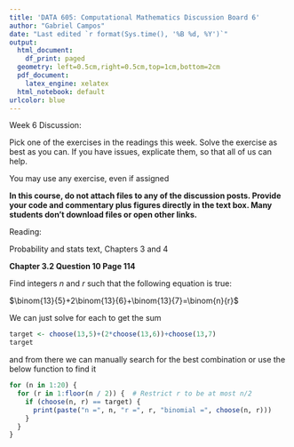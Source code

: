```yaml
---
title: 'DATA 605: Computational Mathematics Discussion Board 6'
author: "Gabriel Campos"
date: "Last edited `r format(Sys.time(), '%B %d, %Y')`"
output:
  html_document:
    df_print: paged
  geometry: left=0.5cm,right=0.5cm,top=1cm,bottom=2cm
  pdf_document:
    latex_engine: xelatex
  html_notebook: default
urlcolor: blue
---
```


Week 6 Discussion:

Pick one of the exercises in the readings this week.  Solve the exercise as best as you can.  If you have issues, explicate them, so that all of us can help.

You may use any exercise, even if assigned

**In this course, do not attach files to any of the discussion posts.  Provide your code and commentary plus figures directly in the text box.  Many students don't download files or open other links.**

Reading:

Probability and stats text, Chapters 3 and 4

**Chapter 3.2 Question 10 Page 114 **

Find integers $n$ and $r$ such that the following equation is true:

$\binom{13}{5}+2\binom{13}{6}+\binom{13}{7}=\binom{n}{r}$

We can just solve for each to get the sum

```r
target <- choose(13,5)+(2*choose(13,6))+choose(13,7)
target
```

and from there we can manually search for the best combination or use the below function to find it


```r
for (n in 1:20) {
  for (r in 1:floor(n / 2)) {  # Restrict r to be at most n/2
    if (choose(n, r) == target) {
      print(paste("n =", n, "r =", r, "binomial =", choose(n, r)))
    }
  }
}
```


